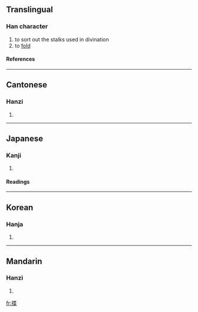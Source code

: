 ==Translingual==
===Han character===
{{Han char|rn=64|rad=手|as=09|sn=12|four=5409<sub>4</sub>|canj=手心廿木 (QPTD)}}
# to sort out the stalks used in divination
# to [[fold]]
====References====
{{Han ref|kx=0444.190|dkj=12403|dj=0795.160|hdz=31911.150|uh=63F2|ud=25586|bh=D960|bd=55648}}
----
==Cantonese==
===Hanzi===
{{yue-hanzi|jyut=|y=sip3}}
# {{defn|Cantonese}}
----
==Japanese==
===Kanji===
{{ja-kanji|grade=|rs=手09}}
# {{defn|Japanese}} 
====Readings====
{{ja-readings|on=[[せつ]] (setsu), [[ぜち]] (zechi), [[ちょう]] (chō), [[じょう]] (jō)|kun=[[かぞえる]] (kazoeru)}}
----
==Korean==
===Hanja===
{{ko-hanja|hangeul=설|eumhun=|rv=seol|mr=sŏl|y=sel}}
# {{defn|Korean}}
----
==Mandarin==
===Hanzi===
{{cmn-hanzi|pin=[[dié]] ([[die2]]), [[shé]] ([[she2]]), [[tié]] ([[tie2]]), [[yè]] ([[ye4]])|wg=tieh<sup>2</sup>, she<sup>2</sup>, t'ieh<sup>2</sup>, yeh<sup>4</sup>}}
# {{defn|Mandarin}}

[[fr:揲]]